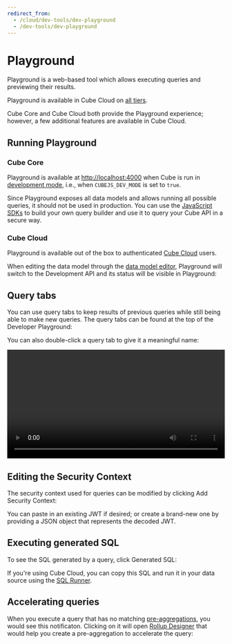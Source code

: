 ```yaml
---
redirect_from:
  - /cloud/dev-tools/dev-playground
  - /dev-tools/dev-playground
---
```


# Playground

Playground is a web-based tool which allows executing queries and previewing
their results.

<SuccessBox>

Playground is available in Cube Cloud on [all tiers](https://cube.dev/pricing).

</SuccessBox>

Cube Core and Cube Cloud both provide the Playground experience; however, a few
additional features are available in Cube Cloud.

<Screenshot
  alt="Playground Query and Results Example"
  src="https://ucarecdn.com/06bece10-f322-4b4a-9250-234d1bae98db/"
/>

## Running Playground

### Cube Core

Playground is available at [http://localhost:4000](http://localhost:4000) when
Cube is run in [development mode][ref-dev-mode], i.e., when `CUBEJS_DEV_MODE` is
set to `true`.

<WarningBox>

Since Playground exposes all data models and allows running all possible
queries, it should not be used in production. You can use the
[JavaScript SDKs](/product/apis-integrations/javascript-sdk) to build your own
query builder and use it to query your Cube API in a secure way.

</WarningBox>

### Cube Cloud

Playground is available out of the box to authenticated [Cube Cloud][cube-cloud]
users.

When editing the data model through the [data model editor][ref-devtools-ide],
Playground will switch to the Development API and its status will be visible in
Playground:

<Screenshot
  alt="Playground during API restart"
  src="https://ucarecdn.com/06bece10-f322-4b4a-9250-234d1bae98db/"
/>

## Query tabs

You can use query tabs to keep results of previous queries while still being
able to make new queries. The query tabs can be found at the top of the
Developer Playground:

<Screenshot
  alt="Cube Developer Playground Tabs"
  src="https://ucarecdn.com/06bece10-f322-4b4a-9250-234d1bae98db/"
/>

You can also double-click a query tab to give it a meaningful name:

<video width="100%" controls>
  <source
    src="https://ucarecdn.com/9e3d7651-4dca-4cd3-9fc9-541c3182effd/video.mp4"
    type="video/mp4"
  />
</video>

## Editing the Security Context

The security context used for queries can be modified by clicking <Btn>Add
Security Context</Btn>:

<Screenshot src="https://ucarecdn.com/06bece10-f322-4b4a-9250-234d1bae98db/" />

You can paste in an existing JWT if desired; or create a brand-new one by
providing a JSON object that represents the decoded JWT.

## Executing generated SQL

To see the SQL generated by a query, click <Btn>Generated SQL</Btn>:

<Screenshot src="https://ucarecdn.com/43011e86-8a0e-414b-a192-3c07a47c2694/" />

If you're using Cube Cloud, you can copy this SQL and run it in your data source
using the [SQL Runner][ref-workspace-sqlrunner].

## Accelerating queries

When you execute a query that has no matching [pre-aggregations][ref-caching-preaggs-gs],
you would see this notificaton. Clicking on it will open [Rollup
Designer][ref-rollup-designer] that would help you create a pre-aggregation
to accelerate the query:

<Screenshot
  highlight="inset(22.5% 0 65% 72.5% round 10px)"
  src="https://ucarecdn.com/582acb98-373b-4617-9aa8-263b0653cd00/"
/>

[cube-cloud]: https://cube.dev/cloud
[ref-dev-mode]: /product/configuration
[ref-devtools-ide]: /cloud/dev-tools/cube-ide
[ref-caching-preaggs-gs]: /product/caching/getting-started-pre-aggregations
[ref-workspace-sqlrunner]: /product/workspace/sql-runner
[ref-rollup-designer]: /product/workspace/rollup-designer